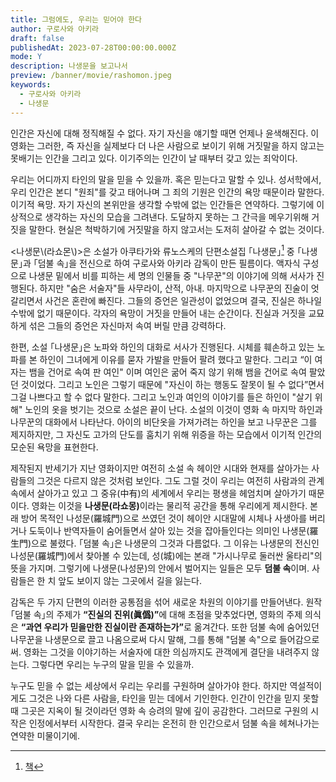 ```yaml
---
title: 그럼에도, 우리는 믿어야 한다
author: 구로사와 아키라
draft: false
publishedAt: 2023-07-28T00:00:00.000Z
mode: Y
description: 나생문을 보고나서
preview: /banner/movie/rashomon.jpeg
keywords:
  - 구로사와 아키라
  - 나생문
---
```


<Callout reference="구로사와 아키라">
  인간은 자신에 대해 정직해질 수 없다. 자기 자신을 얘기할 때면 언제나 윤색해진다. 이 영화는 그러한,
  즉 자신을 실제보다 더 나은 사람으로 보이기 위해 거짓말을 하지 않고는 못배기는 인간을 그리고 있다.
  이기주의는 인간이 날 때부터 갖고 있는 죄악이다.
</Callout>

우리는 어디까지 타인의 말을 믿을 수 있을까. 혹은 믿는다고 말할 수 있나. 성서학에서, 우리 인간은 본디 "원죄"를 갖고 태어나며 그 죄의 기원은 인간의 욕망 때문이라 말한다.
이기적 욕망. 자기 자신의 본위만을 생각할 수밖에 없는 인간들은 연약하다. 그렇기에 이상적으로 생각하는 자신의 모습을 그려낸다. 도달하지 못하는 그 간극을 메우기위해 거짓을 말한다. 현실은 척박하기에 거짓말을 하지 않고서는 도저히 살아갈 수 없는 것이다.

\<나생문\\(라쇼몬\\)\>은 소설가 아쿠타가와 류노스케의 단편소설집 ｢나생문｣[^aladin-book] 중 ｢나생문｣과 ｢덤불 속｣을 전신으로 하여 구로사와 아키라 감독이 만든 필름이다.
액자식 구성으로 나생문 밑에서 비를 피하는 세 명의 인물들 중 "나무꾼"의 이야기에 의해 서사가 진행된다. 하지만 "숨은 서술자"들 사무라이, 산적, 아내. 마지막으로 나무꾼의 진술이 엇갈리면서 사건은 혼란에 빠진다.
그들의 증언은 일관성이 없었으며 결국, 진실은 하나일 수밖에 없기 때문이다. 각자의 욕망이 거짓을 만들어 내는 순간이다. 진실과 거짓을 교묘하게 섞은 그들의 증언은 자신마저 속여 버릴 만큼 강력하다.

한편, 소설 ｢나생문｣은 노파와 하인의 대화로 서사가 진행된다. 시체를 훼손하고 있는 노파를 본 하인이 그녀에게 이유를 묻자 가발을 만들어 팔려 했다고 말한다. 그리고 “이 여자는 뱀을 건어로 속여 판 여인" 이며 여인은 굶어 죽지 않기 위해 뱀을 건어로 속여 팔았던 것이었다.
그리고 노인은 그렇기 때문에 "자신이 하는 행동도 잘못이 될 수 없다”면서 그걸 나쁘다고 할 수 없다 말한다. 그리고 노인과 여인의 이야기를 들은 하인이 "살기 위해" 노인의 옷을 벗기는 것으로 소설은 끝이 난다.
소설의 이것이 영화 속 마지막 하인과 나무꾼의 대화에서 나타난다. 아이의 비단옷을 가져가려는 하인을 보고 나무꾼은 그를 제지하지만, 그 자신도 고가의 단도를 훔치기 위해 위증을 하는 모습에서 이기적 인간의 모순된 욕망을 표현한다.

제작된지 반세기가 지난 영화이지만 여전히 소설 속 헤이안 시대와 현재를 살아가는 사람들의 그것은 다르지 않은 것처럼 보인다. 그도 그럴 것이 우리는 여전히 사람과의 관계 속에서 살아가고 있고 그 중유\(中有\)의 세계에서 우리는 평생을 헤엄치며 살아가기 때문이다.
영화는 이것을 <strong>나생문\(라쇼몽\)</strong>이라는 물리적 공간을 통해 우리에게 제시한다. 본래 방어 목적인 나성문\(羅城門\)으로 쓰였던 것이 헤이안 시대말에 시체나 사생아를 버리거나 도둑이나 반역자들이 숨어들면서 살아 있는 것을 잡아들인다는 의미인 나생문\(羅生門\)으로 불렸다. ｢덤불 속｣은 나생문의 그것과 다름없다.
그 이유는 나생문의 전신인 나성문\(羅城門\)에서 찾아볼 수 있는데, 성\(城\)에는 본래 "가시나무로 둘러싼 울타리"의 뜻을 가지며. 그렇기에 나생문\(나성문\)의 안에서 벌어지는 일들은 모두 **덤불 속**이며. 사람들은 한 치 앞도 보이지 않는 그곳에서 길을 잃는다.

감독은 두 가지 단편의 이러한 공통점을 섞어 새로운 차원의 이야기를 만들어낸다. 원작 ｢덤불 속｣의 주제가 <strong>“진실의 진위\(眞僞\)”</strong>에 대해 초점을 맞추었다면, 영화의 주제 의식은 <strong>“과연 우리가 믿을만한 진실이란 존재하는가”</strong>로 옮겨간다.
또한 덤불 속에 숨어있던 나무꾼을 나생문으로 끌고 나옴으로써 다시 말해, 그를 통해 "덤불 속"으로 들어감으로써.
영화는 그것을 이야기하는 서술자에 대한 의심까지도 관객에게 결단을 내려주지 않는다. 그렇다면 우리는 누구의 말을 믿을 수 있을까.

누구도 믿을 수 없는 세상에서 우리는 우리를 구원하며 살아가야 한다. 하지만 역설적이게도 그것은 나와 다른 사람을, 타인을 믿는 데에서 기인한다.
인간이 인간을 믿지 못할 때 그곳은 지옥이 될 것이라던 영화 속 승려의 말에 깊이 공감한다. 그러므로 구원의 시작은 인정에서부터 시작한다. 결국 우리는 온전히 한 인간으로서 덤불 속을 헤쳐나가는 연약한 미물이기에.

[^aladin-book]: [책](https://www.aladin.co.kr/shop/wproduct.aspx?ItemId=65957590)
